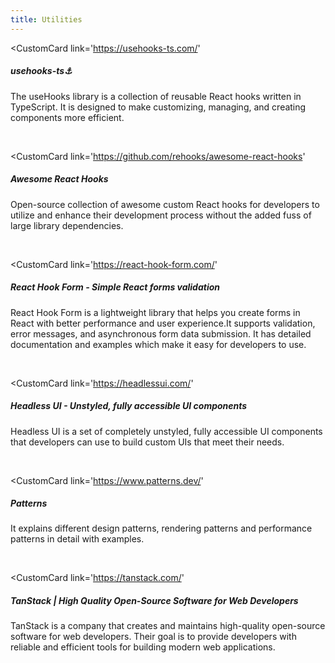 ```yaml
---
title: Utilities
---
```



<CustomCard 
	link='https://usehooks-ts.com/'
>

##### usehooks-ts⚓

The useHooks library is a collection of reusable React hooks written in TypeScript. It is designed to make customizing, managing, and creating components more efficient.

</CustomCard>
<br />

<CustomCard 
	link='https://github.com/rehooks/awesome-react-hooks'
>

##### Awesome React Hooks

Open-source collection of awesome custom React hooks for developers to utilize and enhance their development process without the added fuss of large library dependencies.

</CustomCard>

<br />

<CustomCard 
	link='https://react-hook-form.com/'
>

##### React Hook Form - Simple React forms validation

React Hook Form is a lightweight library that helps you create forms in React with better performance and user experience.It supports validation, error messages, and asynchronous form data submission. It has detailed documentation and examples which make it easy for developers to use.

</CustomCard>

<br />

<CustomCard 
	link='https://headlessui.com/'
>

##### Headless UI - Unstyled, fully accessible UI components

Headless UI is a set of completely unstyled, fully accessible UI components that developers can use to build custom UIs that meet their needs.

</CustomCard>

<br />

<CustomCard 
	link='https://www.patterns.dev/'
>

##### Patterns

It explains different design patterns, rendering patterns and performance patterns in detail with examples.

</CustomCard>

<br />

<CustomCard 
	link='https://tanstack.com/'
>

##### TanStack | High Quality Open-Source Software for Web Developers

TanStack is a company that creates and maintains high-quality open-source software for web developers. Their goal is to provide developers with reliable and efficient tools for building modern web applications.

</CustomCard>
